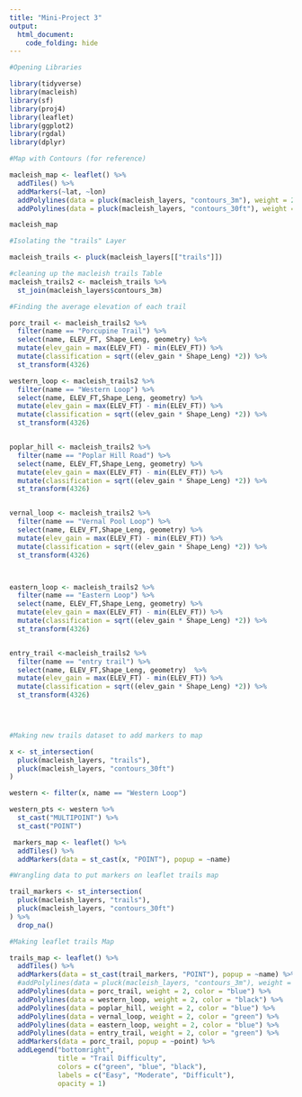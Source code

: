 ```yaml
---
title: "Mini-Project 3"
output: 
  html_document:
    code_folding: hide
---
```


```r
#Opening Libraries

library(tidyverse)
library(macleish)
library(sf)
library(proj4)
library(leaflet)
library(ggplot2)
library(rgdal)
library(dplyr)
```

```r

#Map with Contours (for reference)

macleish_map <- leaflet() %>%
  addTiles() %>%
  addMarkers(~lat, ~lon)
  addPolylines(data = pluck(macleish_layers, "contours_3m"), weight = 2) %>%
  addPolylines(data = pluck(macleish_layers, "contours_30ft"), weight = 2, color = "red")

macleish_map
```

```r
#Isolating the "trails" Layer

macleish_trails <- pluck(macleish_layers[["trails"]])
```

```r
#cleaning up the macleish trails Table 
macleish_trails2 <- macleish_trails %>%
  st_join(macleish_layers$contours_3m)

```
  

```r
#Finding the average elevation of each trail

porc_trail <- macleish_trails2 %>%
  filter(name == "Porcupine Trail") %>%
  select(name, ELEV_FT, Shape_Leng, geometry) %>%
  mutate(elev_gain = max(ELEV_FT) - min(ELEV_FT)) %>%
  mutate(classification = sqrt((elev_gain * Shape_Leng) *2)) %>%
  st_transform(4326)

western_loop <- macleish_trails2 %>%
  filter(name == "Western Loop") %>%
  select(name, ELEV_FT,Shape_Leng, geometry) %>%
  mutate(elev_gain = max(ELEV_FT) - min(ELEV_FT)) %>%
  mutate(classification = sqrt((elev_gain * Shape_Leng) *2)) %>%
  st_transform(4326)


poplar_hill <- macleish_trails2 %>%
  filter(name == "Poplar Hill Road") %>%
  select(name, ELEV_FT,Shape_Leng, geometry) %>%
  mutate(elev_gain = max(ELEV_FT) - min(ELEV_FT)) %>%
  mutate(classification = sqrt((elev_gain * Shape_Leng) *2)) %>%
  st_transform(4326)


vernal_loop <- macleish_trails2 %>%
  filter(name == "Vernal Pool Loop") %>%
  select(name, ELEV_FT,Shape_Leng, geometry) %>%
  mutate(elev_gain = max(ELEV_FT) - min(ELEV_FT)) %>%
  mutate(classification = sqrt((elev_gain * Shape_Leng) *2)) %>%
  st_transform(4326)



eastern_loop <- macleish_trails2 %>%
  filter(name == "Eastern Loop") %>%
  select(name, ELEV_FT,Shape_Leng, geometry) %>%
  mutate(elev_gain = max(ELEV_FT) - min(ELEV_FT)) %>%
  mutate(classification = sqrt((elev_gain * Shape_Leng) *2)) %>%
  st_transform(4326)


entry_trail <-macleish_trails2 %>%
  filter(name == "entry trail") %>%
  select(name, ELEV_FT,Shape_Leng, geometry)  %>%
  mutate(elev_gain = max(ELEV_FT) - min(ELEV_FT)) %>%
  mutate(classification = sqrt((elev_gain * Shape_Leng) *2)) %>%
  st_transform(4326)


  
```




```r
#Making new trails dataset to add markers to map

x <- st_intersection(
  pluck(macleish_layers, "trails"), 
  pluck(macleish_layers, "contours_30ft")
)

western <- filter(x, name == "Western Loop")

western_pts <- western %>% 
  st_cast("MULTIPOINT") %>% 
  st_cast("POINT")

 markers_map <- leaflet() %>%
  addTiles() %>%
  addMarkers(data = st_cast(x, "POINT"), popup = ~name)

```

```r
#Wrangling data to put markers on leaflet trails map

trail_markers <- st_intersection(
  pluck(macleish_layers, "trails"), 
  pluck(macleish_layers, "contours_30ft")
) %>%
  drop_na()
```


```r
#Making leaflet trails Map

trails_map <- leaflet() %>%
  addTiles() %>%
  addMarkers(data = st_cast(trail_markers, "POINT"), popup = ~name) %>%
  #addPolylines(data = pluck(macleish_layers, "contours_3m"), weight = 1, color = "red") %>%
  addPolylines(data = porc_trail, weight = 2, color = "blue") %>%
  addPolylines(data = western_loop, weight = 2, color = "black") %>%
  addPolylines(data = poplar_hill, weight = 2, color = "blue") %>%
  addPolylines(data = vernal_loop, weight = 2, color = "green") %>%
  addPolylines(data = eastern_loop, weight = 2, color = "blue") %>%
  addPolylines(data = entry_trail, weight = 2, color = "green") %>%
  addMarkers(data = porc_trail, popup = ~point) %>%
  addLegend("bottomright", 
            title = "Trail Difficulty",
            colors = c("green", "blue", "black"),  
            labels = c("Easy", "Moderate", "Difficult"), 
            opacity = 1) 
```